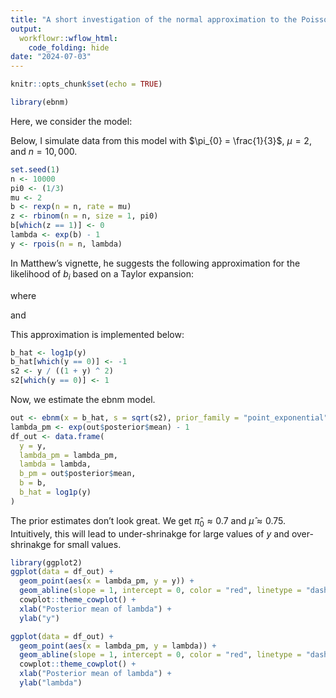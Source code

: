 ```yaml
---
title: "A short investigation of the normal approximation to the Poisson log1p model"
output:
  workflowr::wflow_html:
    code_folding: hide
date: "2024-07-03"
---
```


```r
knitr::opts_chunk$set(echo = TRUE)
```

```r
library(ebnm)
```

Here, we consider the model:

\begin{align*}
y_{i} &\sim \text{Poisson}(\lambda_{i}) \\
\log(1 + \lambda_{i}) &= b_{i} \\
b_{1}, \dots, b_{n} & \overset{\text{iid}}{\sim} \pi_{0} \delta_{0} + (1 - \pi_{0}) \cdot \text{Exponential}(\mu)
\end{align*}

Below, I simulate data from this model with $\pi_{0} = \frac{1}{3}$, $\mu = 2$, and $n = 10,000$.

```r
set.seed(1)
n <- 10000
pi0 <- (1/3)
mu <- 2
b <- rexp(n = n, rate = mu)
z <- rbinom(n = n, size = 1, pi0)
b[which(z == 1)] <- 0
lambda <- exp(b) - 1
y <- rpois(n = n, lambda)
```

In Matthew's vignette, he suggests the following approximation for the likelihood of $b_{i}$ based on a Taylor expansion:

\begin{equation*}
  L(b_{i}) \approx N(\hat{b}(y_{i}), s^{2}(y_{i})),
\end{equation*}

where

\begin{equation*}
  \hat{b}(y_{i}) =
    \begin{cases}
      \log(1 + y_{i}) & \text{if $y_{i} > 0$}\\
      -1 & \text{if $y_{i} = 0$}
    \end{cases}    
\end{equation*}

and

\begin{equation*}
  s^{2}(y_{i}) =
    \begin{cases}
      \frac{y_{i}}{(1 + y_{i})^{2}} & \text{if $y_{i} > 0$}\\
      1 & \text{if $y_{i} = 0$}
    \end{cases}    
\end{equation*}

This approximation is implemented below:

```r
b_hat <- log1p(y)
b_hat[which(y == 0)] <- -1
s2 <- y / ((1 + y) ^ 2)
s2[which(y == 0)] <- 1
```

Now, we estimate the ebnm model.

```r
out <- ebnm(x = b_hat, s = sqrt(s2), prior_family = "point_exponential")
lambda_pm <- exp(out$posterior$mean) - 1
df_out <- data.frame(
  y = y,
  lambda_pm = lambda_pm,
  lambda = lambda,
  b_pm = out$posterior$mean,
  b = b,
  b_hat = log1p(y)
)
```

The prior estimates don't look great. We get $\hat{\pi}_{0} \approx 0.7$ and $\hat{\mu} \approx 0.75$. Intuitively, this will lead to under-shrinakge for large values of $y$ and over-shrinakge for small values.

```r
library(ggplot2)
ggplot(data = df_out) +
  geom_point(aes(x = lambda_pm, y = y)) +
  geom_abline(slope = 1, intercept = 0, color = "red", linetype = "dashed") + 
  cowplot::theme_cowplot() +
  xlab("Posterior mean of lambda") +
  ylab("y")
```

```r
ggplot(data = df_out) +
  geom_point(aes(x = lambda_pm, y = lambda)) +
  geom_abline(slope = 1, intercept = 0, color = "red", linetype = "dashed") + 
  cowplot::theme_cowplot() +
  xlab("Posterior mean of lambda") +
  ylab("lambda")
```
